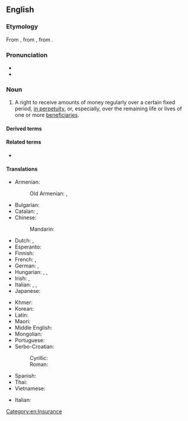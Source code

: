 ==English==
{{wikipedia}}

===Etymology===
From {{der|en|fr|annuité}}, from {{der|en|ML.|annuitās}}, from {{der|en|la|annuus|t=annual}}.

===Pronunciation===
* {{IPA|en|/əˈn(j)uɪti/}}
* {{audio|en|LL-Q1860 (eng)-Vininn126-annuity.wav|Audio (US)}}

===Noun===
{{en-noun}}

# {{lb|en|insurance|pensions}} A right to receive amounts of money regularly over a certain fixed period, [[in perpetuity]], or, especially, over the remaining life or lives of one or more [[beneficiary|beneficiaries]].

====Derived terms====
{{der2|en|annuitant|annuitize|retirement annuity contract|retirement annuity plan}}

====Related terms====
* {{l|en|perpetuity}}
{{col3|en|per annum|annual|perennial}}

====Translations====
{{trans-top|right to receive amounts of money regularly}}
* Armenian:
*: Old Armenian: {{t|xcl|եկամուտ}}, {{t|xcl|հաս}}
* Bulgarian: {{t|bg|годишна рента}}
* Catalan: {{t+|ca|pensió|f}}, {{t|ca|renda|f}}
* Chinese:
*: Mandarin: {{t+|cmn|年金|tr=niánjīn}}
* Dutch: {{t+|nl|lijfrente|f}}, {{t|nl|lijfrenteverzekering|f}}
* Esperanto: {{t-needed|eo}}
* Finnish: {{t|fi|annuiteetti}}
* French: {{t+|fr|rente|f}}, {{t+|fr|annuité|m}}
* German: {{t|de|Annuität|f}}, {{t+|de|Rente|f}}
* Hungarian: {{t+|hu|járadék}}, {{t+|hu|évjáradék}}, {{t|hu|annuitás}}
* Irish: {{t|ga|anáid|f}} {{qualifier|annual sum}}, {{t|ga|blianacht|f}} {{qualifier|savings plan}}
* Italian: {{t+|it|vitalizio|m}}, {{t+|it|appannaggio|m}}, {{t+|it|rendita|f}}
* Japanese: {{t+|ja|年金|tr=ねんきん, nenkin}}
{{trans-mid}}
* Khmer: {{t-needed|km}}
* Korean: {{t+|ko|연금}}
* Latin: {{t|la|annuum|n}}
* Maori: {{t|mi|moni-ā-tau}}
* Middle English: {{t|enm|pencioun}}
* Mongolian: {{t-needed|mn}}
* Portuguese: {{t|pt|anuidade|f}}
* Serbo-Croatian:
*: Cyrillic: {{t|sh|ануѝте̄т|m}}
*: Roman: {{t+|sh|anuìtēt|m}}
* Spanish: {{t+|es|anualidad|f}}
* Thai: {{t|th|เงินปี}}
* Vietnamese: {{t-needed|vi}}
{{trans-bottom}}

{{ttbc-top}}
{{trans-mid}}
* Italian: {{t+|it|annualità}}
{{trans-bottom}}

[[Category:en:Insurance]]